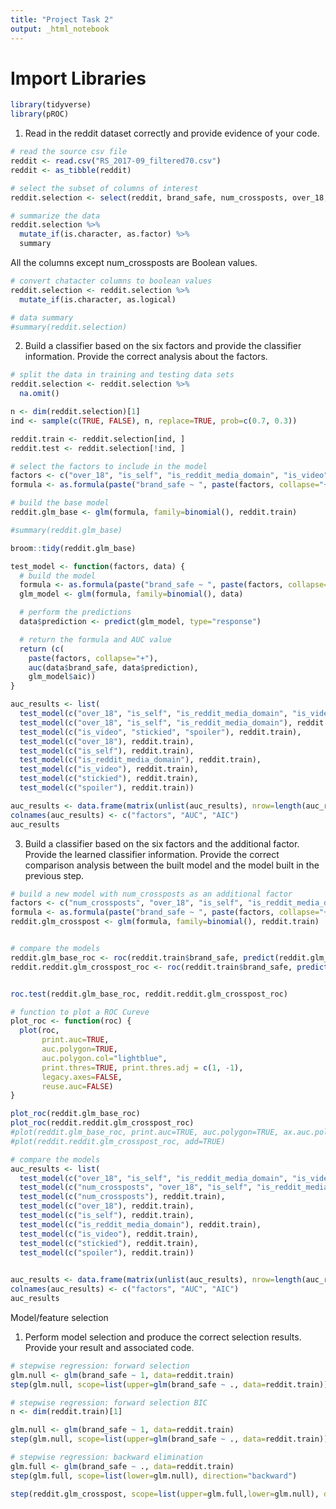 ```yaml
---
title: "Project Task 2"
output: _html_notebook
---
```


# Import Libraries

```r
library(tidyverse)
library(pROC)
```

1.	Read in the reddit dataset correctly and provide evidence of your code. 

```r
# read the source csv file
reddit <- read.csv("RS_2017-09_filtered70.csv")
reddit <- as_tibble(reddit)
```

```r
# select the subset of columns of interest
reddit.selection <- select(reddit, brand_safe, num_crossposts, over_18, is_self, is_reddit_media_domain, is_video, stickied, spoiler)

# summarize the data
reddit.selection %>%
  mutate_if(is.character, as.factor) %>%
  summary
```
All the columns except num_crossposts are Boolean values.

```r
# convert chatacter columns to boolean values
reddit.selection <- reddit.selection %>%
  mutate_if(is.character, as.logical)

# data summary
#summary(reddit.selection)
```

2.	Build a classifier based on the six factors and provide the classifier information. Provide the correct analysis about the factors. 

```r
# split the data in training and testing data sets
reddit.selection <- reddit.selection %>%
  na.omit()

n <- dim(reddit.selection)[1]  
ind <- sample(c(TRUE, FALSE), n, replace=TRUE, prob=c(0.7, 0.3))

reddit.train <- reddit.selection[ind, ]
reddit.test <- reddit.selection[!ind, ]

# select the factors to include in the model
factors <- c("over_18", "is_self", "is_reddit_media_domain", "is_video", "stickied", "spoiler")
formula <- as.formula(paste("brand_safe ~ ", paste(factors, collapse="+")))

# build the base model
reddit.glm_base <- glm(formula, family=binomial(), reddit.train)
```

```r
#summary(reddit.glm_base)
```

```r
broom::tidy(reddit.glm_base)
```

```r
test_model <- function(factors, data) {
  # build the model
  formula <- as.formula(paste("brand_safe ~ ", paste(factors, collapse="+")))
  glm_model <- glm(formula, family=binomial(), data)

  # perform the predictions
  data$prediction <- predict(glm_model, type="response")

  # return the formula and AUC value
  return (c(
    paste(factors, collapse="+"),
    auc(data$brand_safe, data$prediction),
    glm_model$aic))
}

auc_results <- list(
  test_model(c("over_18", "is_self", "is_reddit_media_domain", "is_video", "stickied", "spoiler"), reddit.train),
  test_model(c("over_18", "is_self", "is_reddit_media_domain"), reddit.train),
  test_model(c("is_video", "stickied", "spoiler"), reddit.train),
  test_model(c("over_18"), reddit.train),
  test_model(c("is_self"), reddit.train),
  test_model(c("is_reddit_media_domain"), reddit.train),
  test_model(c("is_video"), reddit.train),
  test_model(c("stickied"), reddit.train),
  test_model(c("spoiler"), reddit.train))

auc_results <- data.frame(matrix(unlist(auc_results), nrow=length(auc_results), byrow=TRUE))
colnames(auc_results) <- c("factors", "AUC", "AIC")
auc_results
```

3.	Build a classifier based on the six factors and the additional factor. Provide the learned classifier information. Provide the correct comparison analysis between the built model and the model built in the previous step. 

```r
# build a new model with num_crossposts as an additional factor
factors <- c("num_crossposts", "over_18", "is_self", "is_reddit_media_domain", "is_video", "stickied", "spoiler")
formula <- as.formula(paste("brand_safe ~ ", paste(factors, collapse="+")))
reddit.glm_crosspost <- glm(formula, family=binomial(), reddit.train)


# compare the models
reddit.glm_base_roc <- roc(reddit.train$brand_safe, predict(reddit.glm_base, type="response", newdata=reddit.train), curve=TRUE)
reddit.reddit.glm_crosspost_roc <- roc(reddit.train$brand_safe, predict(reddit.glm_crosspost, type="response", newdata=reddit.train), curve=TRUE)


roc.test(reddit.glm_base_roc, reddit.reddit.glm_crosspost_roc)

# function to plot a ROC Cureve
plot_roc <- function(roc) {
  plot(roc, 
       print.auc=TRUE, 
       auc.polygon=TRUE,
       auc.polygon.col="lightblue", 
       print.thres=TRUE, print.thres.adj = c(1, -1),
       legacy.axes=FALSE,
       reuse.auc=FALSE)
}

plot_roc(reddit.glm_base_roc)
plot_roc(reddit.reddit.glm_crosspost_roc)
#plot(reddit.glm_base_roc, print.auc=TRUE, auc.polygon=TRUE, ax.auc.polygon=TRUE, auc.polygon.col="lightblue")
#plot(reddit.reddit.glm_crosspost_roc, add=TRUE)
```


```r
# compare the models
auc_results <- list(
  test_model(c("over_18", "is_self", "is_reddit_media_domain", "is_video", "stickied", "spoiler"), reddit.train),
  test_model(c("num_crossposts", "over_18", "is_self", "is_reddit_media_domain", "is_video", "stickied", "spoiler"), reddit.train),
  test_model(c("num_crossposts"), reddit.train),
  test_model(c("over_18"), reddit.train),
  test_model(c("is_self"), reddit.train),
  test_model(c("is_reddit_media_domain"), reddit.train),
  test_model(c("is_video"), reddit.train),
  test_model(c("stickied"), reddit.train),
  test_model(c("spoiler"), reddit.train))
  

auc_results <- data.frame(matrix(unlist(auc_results), nrow=length(auc_results), byrow=TRUE))
colnames(auc_results) <- c("factors", "AUC", "AIC")
auc_results
```

Model/feature selection

1.	Perform model selection and produce the correct selection results. Provide your result and associated code.

```r
# stepwise regression: forward selection
glm.null <- glm(brand_safe ~ 1, data=reddit.train)
step(glm.null, scope=list(upper=glm(brand_safe ~ ., data=reddit.train)), direction="forward")
```
```r
# stepwise regression: forward selection BIC
n <- dim(reddit.train)[1]

glm.null <- glm(brand_safe ~ 1, data=reddit.train)
step(glm.null, scope=list(upper=glm(brand_safe ~ ., data=reddit.train)), direction="forward", k = log(n))
```


```r
# stepwise regression: backward elimination
glm.full <- glm(brand_safe ~ ., data=reddit.train)
step(glm.full, scope=list(lower=glm.null), direction="backward")
```

```r
step(reddit.glm_crosspost, scope=list(upper=glm.full,lower=glm.null), direction="both")
```



